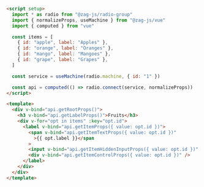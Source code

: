 ```html
<script setup>
  import * as radio from "@zag-js/radio-group"
  import { normalizeProps, useMachine } from "@zag-js/vue"
  import { computed } from "vue"

  const items = [
    { id: "apple", label: "Apples" },
    { id: "orange", label: "Oranges" },
    { id: "mango", label: "Mangoes" },
    { id: "grape", label: "Grapes" },
  ]

  const service = useMachine(radio.machine, { id: "1" })

  const api = computed(() => radio.connect(service, normalizeProps))
</script>

<template>
  <div v-bind="api.getRootProps()">
    <h3 v-bind="api.getLabelProps()">Fruits</h3>
    <div v-for="opt in items" :key="opt.id">
      <label v-bind="api.getItemProps({ value: opt.id })">
        <span v-bind="api.getItemTextProps({ value: opt.id })"
          >{{ opt.label }}</span
        >
        <input v-bind="api.getItemHiddenInputProps({ value: opt.id })" />
        <div v-bind="api.getItemControlProps({ value: opt.id })" />
      </label>
    </div>
  </div>
</template>
```
